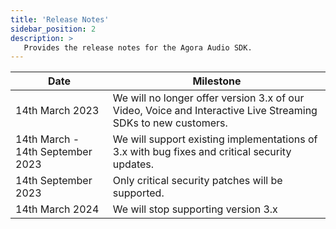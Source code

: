 ```yaml
---
title: 'Release Notes'
sidebar_position: 2
description: >
   Provides the release notes for the Agora Audio SDK.
---
```




| Date                              | Milestone                                                  |
| ----------------------------------| -----------------------------------------------------------| 
| 14th March 2023                   | We will no longer offer version 3.x of our Video, Voice and Interactive Live Streaming SDKs to new customers. |
| 14th March - 14th September 2023  | We will support existing implementations of 3.x with bug fixes and critical security updates. |
| 14th September 2023               | Only critical security patches will be supported. |
| 14th March 2024                   | We will stop supporting version 3.x|

<ReleaseNote PRODUCT="Voice Calling" CLIENT="app" PATH="Voice Calling" />

